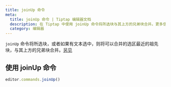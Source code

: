```yaml
---
title: joinUp 命令
meta:
  title: joinUp 命令 | Tiptap 编辑器文档
  description: 在 Tiptap 中使用 joinUp 命令将所选块与其上方的兄弟块合并。更多信息请查阅我们的文档！
  category: 编辑器
---
```


`joinUp` 命令将所选块，或者如果有文本选中，则将可以合并的选区最近的祖先块，与其上方的兄弟块合并。[另见](https://prosemirror.net/docs/ref/#commands.joinUp)

## 使用 joinUp 命令

```js
editor.commands.joinUp()
```